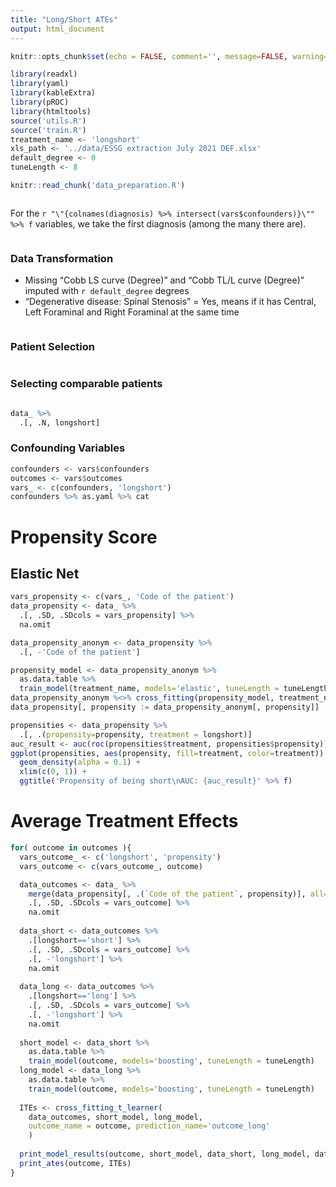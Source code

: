 ```yaml
---
title: "Long/Short ATEs"
output: html_document
---
```


```r
knitr::opts_chunk$set(echo = FALSE, comment='', message=FALSE, warning=FALSE)
```

```r
library(readxl)
library(yaml)
library(kableExtra)
library(pROC)
library(htmltools)
source('utils.R')
source('train.R')
treatment_name <- 'longshort'
xls_path <- '../data/ESSG extraction July 2021 DEF.xlsx'
default_degree <- 0
tuneLength <- 8
```

```r
knitr::read_chunk('data_preparation.R')
```

```r
```

For the `r "\"{colnames(diagnosis) %>% intersect(vars$confounders)}\"" %>% f` variables, we take the first diagnosis (among the many there are).

```r
```


### Data Transformation

- Missing "Cobb LS curve (Degree)" and "Cobb TL/L curve (Degree)" imputed with `r default_degree` degrees
- "Degenerative disease: Spinal Stenosis" = Yes, means if it has Central, Left Foraminal and Right Foraminal at the same time

```r
```

### Patient Selection
```r
```

### Selecting comparable patients
```r
```

```r
data_ %>% 
  .[, .N, longshort]
```

### Confounding Variables

```r
confounders <- vars$confounders
outcomes <- vars$outcomes
vars_ <- c(confounders, 'longshort')
confounders %>% as.yaml %>% cat
```


# Propensity Score

## Elastic Net

```r
vars_propensity <- c(vars_, 'Code of the patient')
data_propensity <- data_ %>% 
  .[, .SD, .SDcols = vars_propensity] %>% 
  na.omit

data_propensity_anonym <- data_propensity %>% 
  .[, -'Code of the patient'] 

propensity_model <- data_propensity_anonym %>% 
  as.data.table %>% 
  train_model(treatment_name, models='elastic', tuneLength = tuneLength)
data_propensity_anonym %<>% cross_fitting(propensity_model, treatment_name)
data_propensity[, propensity := data_propensity_anonym[, propensity]]
```

```r
propensities <- data_propensity %>% 
  .[, .(propensity=propensity, treatment = longshort)]
auc_result <- auc(roc(propensities$treatment, propensities$propensity))
ggplot(propensities, aes(propensity, fill=treatment, color=treatment)) +
  geom_density(alpha = 0.1) +
  xlim(c(0, 1)) +
  ggtitle('Propensity of being short\nAUC: {auc_result}' %>% f)
```

# Average Treatment Effects

```r
for( outcome in outcomes ){
  vars_outcome_ <- c('longshort', 'propensity')
  vars_outcome <- c(vars_outcome_, outcome)

  data_outcomes <- data_ %>% 
    merge(data_propensity[, .(`Code of the patient`, propensity)], all=FALSE) %>% 
    .[, .SD, .SDcols = vars_outcome] %>% 
    na.omit
  
  data_short <- data_outcomes %>% 
    .[longshort=='short'] %>% 
    .[, .SD, .SDcols = vars_outcome] %>% 
    .[, -'longshort'] %>% 
    na.omit
  
  data_long <- data_outcomes %>% 
    .[longshort=='long'] %>% 
    .[, .SD, .SDcols = vars_outcome] %>% 
    .[, -'longshort'] %>% 
    na.omit
  
  short_model <- data_short %>% 
    as.data.table %>% 
    train_model(outcome, models='boosting', tuneLength = tuneLength)
  long_model <- data_long %>% 
    as.data.table %>% 
    train_model(outcome, models='boosting', tuneLength = tuneLength)
  
  ITEs <- cross_fitting_t_learner(
    data_outcomes, short_model, long_model,
    outcome_name = outcome, prediction_name='outcome_long'
    )
  
  print_model_results(outcome, short_model, data_short, long_model, data_long)
  print_ates(outcome, ITEs)
}
```

